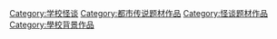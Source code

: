 [[Category:学校怪谈|Category:学校怪谈]][[Category:都市传说题材作品|Category:都市传说题材作品]]
[[Category:怪谈题材作品|Category:怪谈题材作品]]
[[Category:學校背景作品|Category:學校背景作品]]